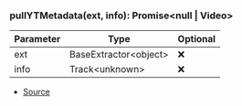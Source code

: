 ### pullYTMetadata(ext, info): Promise\<null \| Video>
| Parameter | Type | Optional |
| ----------- | ----------- | ----------- |
| ext | BaseExtractor\<object> | ❌ |
| info | Track\<unknown> | ❌ |


- [Source](https://github.com/Androz2091/discord-player/blob/62d0fce/packages/extractor/src/extractors/common/helper.ts#L145)